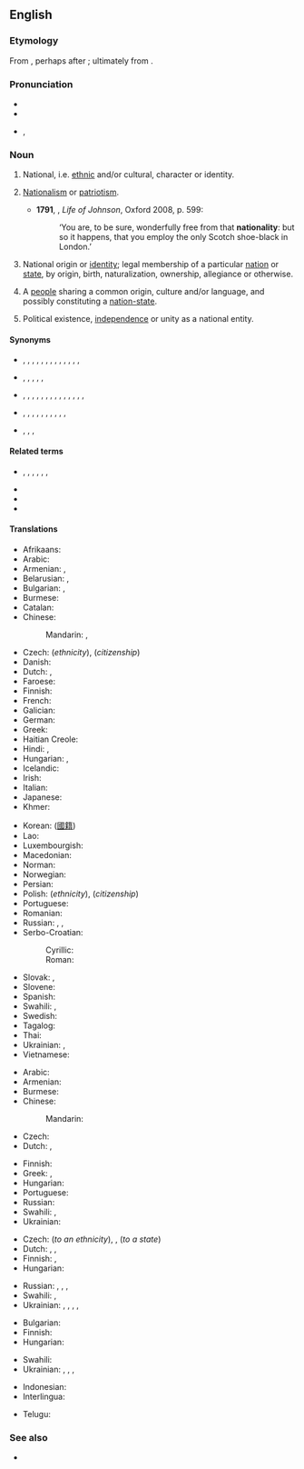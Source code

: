==English==

===Etymology===
From {{suffix|en|national|ity}}, perhaps after {{etyl|fr|en}} {{m|fr|nationalité}}; ultimately from {{etyl|la|en}} {{m|la|nātio||nation, people}}.

===Pronunciation===
* {{IPA|en|/ˌnæ.ʃəˈnæ.lɪ.ti/|/ˌnæʃ.ˈnæ.lɪ.ti/|/-ˈnæ.lə.ti/|/-ˈnæl.ti/}}
* {{audio|en|En-us-nationality.ogg|Audio (US)}}
* {{hyphenation|en|na|tion|al|i|ty}}, {{hyphenation|en|na|tion|al|ity|nocaption=1}}

===Noun===
{{en-noun}}

# {{lb|en|now|rare}} National, i.e. [[ethnic]] and/or cultural, character or identity. {{defdate|from 17th c.}}
# {{lb|en|now|rare}} [[nationalism|Nationalism]] or [[patriotism]]. {{defdate|from 18th c.}}
#*'''1791''', {{w|James Boswell}}, ''Life of Johnson'', Oxford 2008, p. 599:
#*:‘You are, to be sure, wonderfully free from that '''nationality''': but so it happens, that you employ the only Scotch shoe-black in London.’
# National origin or [[identity]]; legal membership of a particular [[nation]] or [[state]], by origin, birth, naturalization, ownership, allegiance or otherwise. {{defdate|from 18th c.}}
#: {{ux|en|By living in the country for five years, you are entitled to get '''nationality'''.}}
#: {{ux|en|Stefi was born in Spain to a Brazilian father and a Chilean mother, so is eligible for three '''nationalities'''.}}
#: {{ux|en|Please include your '''nationality''' on the form.}}
# A [[people]] sharing a common origin, culture and/or language, and possibly constituting a [[nation-state]]. {{defdate|from 19th c.}}
# {{lb|en|obsolete}} Political existence, [[independence]] or unity as a national entity. {{defdate|19th c.}}

====Synonyms====
* {{sense|membership of a nation or state}} {{l|en|affiliation}}, {{l|en|allegiance}}, {{l|en|ancestry}}, {{l|en|citizenship}}, {{l|en|descent}}, {{l|en|enfranchisement}}, {{l|en|ethnicity}}, {{l|en|national status}}, {{l|en|naturalization}}, {{l|en|origin}}, {{l|en|parentage}}, {{l|en|race}}, {{l|en|residence}}, {{l|en|status}}
* {{sense|national character or identity}} {{l|en|ancestry}}, {{l|en|color}}, {{l|en|colour}}, {{l|en|ethnicity}}, {{l|en|identity}}, {{l|en|origin}}
* {{sense|a people}} {{l|en|clan}}, {{l|en|confederation}}, {{l|en|cultural group}}, {{l|en|culture}}, {{l|en|denomination}}, {{l|en|ethnic group}}, {{l|en|ethnicity}}, {{l|en|faith}}, {{l|en|group}}, {{l|en|nation}}, {{l|en|people}}, {{l|en|persuasion}}, {{l|en|race}}, {{l|en|sect}}, {{l|en|tribe}}
* {{sense|political existence as a national entity}} {{l|en|autarchy}}, {{l|en|autonomy}}, {{l|en|freedom}}, {{l|en|independence}}, {{l|en|liberty}}, {{l|en|nationhood}}, {{l|en|self-determination}}, {{l|en|self-government}}, {{l|en|self-rule}}, {{l|en|separation}}, {{l|en|sovereignty}}
* {{sense|nationalism}} {{l|en|nationalism}}, {{l|en|patriotic sentiment}}, {{l|en|patriotism}},

====Related terms====
* {{l|en|nation}}, {{l|en|national}}, {{l|en|nationalise}}, {{l|en|nationalism}}, {{l|en|nationalist}}, {{l|en|nationalistic}}, {{l|en|nationalize}}
* {{l|en|nationhood}}
* {{l|en|nation-state}}
* {{l|en|nationwide}}

====Translations====
{{trans-top|membership of a nation or state}}
* Afrikaans: {{t|af|nasionaliteit}}
* Arabic: {{t|ar|جِنْسِيَّة|f}}
* Armenian: {{t+|hy|ազգություն|sc=Armn}}, {{t+|hy|քաղաքացիություն|sc=Armn}} {{qualifier|citizenship}}
* Belarusian: {{t+|be|нацыяна́льнасць|f|sc=Cyrl}}, {{t|be|грамадзя́нства|n|sc=Cyrl}} {{qualifier|citizenship}}
* Bulgarian: {{t+|bg|национа́лност|f|sc=Cyrl}}, {{t|bg|гражда́нство|n|sc=Cyrl}} {{qualifier|citizenship}}
* Burmese: {{t+|my|အမျိုးသား}}
* Catalan: {{t|ca|nacionalitat|f}}
* Chinese:
*: Mandarin: {{t+|cmn|國籍|sc=Hani}}, {{t+|cmn|国籍|tr=guójí|sc=Hani}}
* Czech: {{t+|cs|národnost|f}} (''ethnicity''), {{t+|cs|občanství|n}} (''citizenship'')
* Danish: {{t+|da|nationalitet|c}}
* Dutch: {{t+|nl|nationaliteit|f}}, {{t+|nl|staatsburgerschap|n}}
* Faroese: {{t|fo|tjóðskapur|m}}
* Finnish: {{t+|fi|kansallisuus}}
* French: {{t+|fr|nationalité|f}}
* Galician: {{t+|gl|nacionalidade|f}}
* German: {{t+|de|Nationalität}}
* Greek: {{t+|el|εθνικότητα|f|sc=Grek}}
* Haitian Creole: {{t|ht|nasyonalite}}
* Hindi: {{t+|hi|राष्ट्रीयता|f}}, {{t+|hi|कौमियत|f}}
* Hungarian: {{t+|hu|nemzetiség}} {{qualifier|of a nation}}, {{t+|hu|állampolgárság}} {{qualifier|of a state}}
* Icelandic: {{t+|is|þjóðerni|n}}
* Irish: {{t|ga|náisiúntacht|f}}
* Italian: {{t+|it|nazionalità|f}}
* Japanese: {{t+|ja|国籍|tr=こくせき, kokuseki|sc=Jpan}}
* Khmer: {{t+|km|សញ្ជាតិ|tr=sanh chiet|sc=Khmr}}
{{trans-mid}}
* Korean: {{t+|ko|국적}} ([[國籍]])
* Lao: {{t+|lo|ສັນຊາດ}}
* Luxembourgish: {{t|lb|Nationalitéit}}
* Macedonian: {{t|mk|националност|f}}
* Norman: {{t|nrf|nâtionalité|f}}
* Norwegian: {{t+|no|nasjonalitet|m}}
* Persian: {{t+|fa|ملیت|tr=melliyyat|sc=fa-Arab}}
* Polish: {{t+|pl|narodowość|f}} (''ethnicity''), {{t+|pl|obywatelstwo|n}} (''citizenship'')
* Portuguese: {{t+|pt|nacionalidade|f}}
* Romanian: {{t+|ro|naționalitate|f}}
* Russian: {{t+|ru|национа́льность|f}}, {{t+|ru|наро́дность|f}}, {{t+|ru|гражда́нство|n}} {{qualifier|citizenship}}
* Serbo-Croatian:
*: Cyrillic: {{t|sh|национа́лно̄ст|f}}
*: Roman: {{t+|sh|nacionálnōst|f}}
* Slovak: {{t|sk|národnosť|f}}, {{t|sk|občianstvo|n}} {{qualifier|citizenship}}
* Slovene: {{t|sl|državljanstvo|n}}
* Spanish: {{t+|es|nacionalidad|f}}
* Swahili: {{t+|sw|uraya}}, {{t+|sw|utaifa}}
* Swedish: {{t+|sv|nationalitet|c}}
* Tagalog: {{t|tl|katauhambansa}}
* Thai: {{t+|th|สัญชาติ}}
* Ukrainian: {{t|uk|наро́дність|f}}, {{t|uk|громадя́нство|n|sc=Cyrl}} {{qualifier|citizenship}}
* Vietnamese: {{t+|vi|quốc tịch}}
{{trans-bottom}}

{{trans-top|national character or identity}}
* Arabic: {{t|ar|جِنْسِيَّة|f}}
* Armenian: {{t+|hy|ազգություն|sc=Armn}}
* Burmese: {{t+|my|လူမျိုး|sc=Mymr}}
* Chinese:
*: Mandarin: {{t+|cmn|国籍|tr=guójí|sc=Hani}}
* Czech: {{t+|cs|národní}} {{t+|cs|charakter|m}}
* Dutch: {{t+|nl|nationaliteit|f}}, {{t+|nl|volksaard}}
{{trans-mid}}
* Finnish: {{t+|fi|kansallisuus}}
* Greek: {{t+|el|ιθαγένεια|f|sc=Grek}}, {{t+|el|εθνικότητα|f|sc=Grek}}
* Hungarian: {{t+|hu|nemzetiség}}
* Portuguese: {{t+|pt|nacionalidade|f}}
* Russian: {{t+|ru|национа́льность|f}}
* Swahili: {{t+|sw|uraya}}, {{t+|sw|utaifa}}
* Ukrainian: {{t+|uk|націона́льність|f}}
{{trans-bottom}}

{{trans-top|people belonging to a nation or state}}
* Czech: {{t+|cs|národnost|f}} (''to an ethnicity''), {{t+|cs|občané|m-p}}, {{t+|cs|obyvatelé|m-p}} (''to a state'')
* Dutch: {{t+|nl|nationaliteit|f}}, {{t+|nl|natie}}, {{t+|nl|volk}}
* Finnish: {{t+|fi|kansa}}, {{t+|fi|kansakunta}}
* Hungarian: {{t+|hu|nemzet}}
{{trans-mid}}
* Russian: {{t+|ru|наро́д|m}}, {{t+|ru|на́ция|f}}, {{t+|ru|э́тнос|m}}, {{t+|ru|пле́мя|n}}
* Swahili: {{t+|sw|uraya}}, {{t+|sw|utaifa}}
* Ukrainian: {{t|uk|наро́д|m}}, {{t+|uk|на́ція|f}}, {{t|uk|люд|m}}, {{t|uk|е́тнос|m}}, {{t|uk|пле́м'я|n}}
{{trans-bottom}}

{{trans-top|political existence as a national entity}}
* Bulgarian: {{t|bg|гражданство|n}}
* Finnish: {{t|fi|[[kansallinen]] [[olemassaolo]]}}
* Hungarian: {{t+|hu|nemzetiség}}
{{trans-mid}}
* Swahili: {{t+|sw|uraya}}
* Ukrainian: {{t+|uk|націона́льність|f}}, {{t+|uk|незале́жність|f}}, {{t|uk|самості́йність|f}}, {{t+|uk|автоно́мія|f}}
{{trans-bottom}}

{{trans-see|nationalism}}

{{checktrans-top|citizenship}}
* Indonesian: {{t-check|id|kewarganegaraan}}
* Interlingua: {{t-check|ia|nationalitate}}
{{trans-mid}}
* Telugu: {{t-check|te|జాతీయత|sc=Telu}}
{{trans-bottom}}

===See also===
* {{l|en|naturalize}}